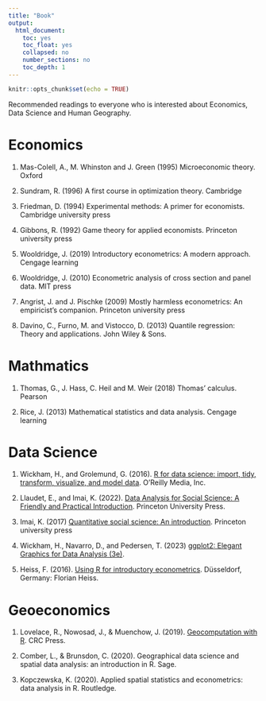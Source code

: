 ```yaml
---
title: "Book"
output:
  html_document:
    toc: yes
    toc_float: yes
    collapsed: no
    number_sections: no
    toc_depth: 1
---
```


```r
knitr::opts_chunk$set(echo = TRUE)
```
Recommended readings to everyone who is interested about Economics, Data Science and Human Geography.

# Economics

1. Mas-Colell, A., M. Whinston and J. Green (1995) Microeconomic theory. Oxford 

2. Sundram, R. (1996) A first course in optimization theory. Cambridge 

3. Friedman, D. (1994) Experimental methods: A primer for economists. Cambridge university press 

4. Gibbons, R. (1992) Game theory for applied economists. Princeton university press 

5. Wooldridge, J. (2019) Introductory econometrics: A modern approach. Cengage learning 

6. Wooldridge, J. (2010) Econometric analysis of cross section and panel data. MIT press 

7. Angrist, J. and J. Pischke (2009) Mostly harmless econometrics: An empiricist's companion. Princeton university press

8. Davino, C., Furno, M. and Vistocco, D. (2013) Quantile regression: Theory and applications. John Wiley & Sons.

# Mathmatics

1. Thomas, G., J. Hass, C. Heil and M. Weir (2018) Thomas' calculus. Pearson

2. Rice, J. (2013) Mathematical statistics and data analysis. Cengage learning

# Data Science

1. Wickham, H., and Grolemund, G. (2016). [R for data science: import, tidy, transform, visualize, and model data](https://r4ds.had.co.nz/index.html). O'Reilly Media, Inc.

2. Llaudet, E., and Imai, K. (2022). [Data Analysis for Social Science: A Friendly and Practical Introduction](https://press.princeton.edu/books/hardcover/9780691199429/data-analysis-for-social-science). Princeton University Press.

3. Imai, K. (2017) [Quantitative social science: An introduction](https://press.princeton.edu/books/paperback/9780691175461/quantitative-social-science). Princeton university press

4.  Wickham, H., Navarro, D., and Pedersen, T. (2023) [ggplot2: Elegant Graphics for Data Analysis (3e)](https://ggplot2-book.org/).

5. Heiss, F. (2016). [Using R for introductory econometrics](http://www.urfie.net/?fbclid=IwAR0Iax1Am67ZTTUmaCf_zE7ObMVrcAZ-2hEsuJMErMCyi3qvlQ4WC9wttbI). Düsseldorf, Germany: Florian Heiss.

# Geoeconomics

1. Lovelace, R., Nowosad, J., & Muenchow, J. (2019). [Geocomputation with R](https://r.geocompx.org/index.html). CRC Press.

2. Comber, L., & Brunsdon, C. (2020). Geographical data science and spatial data analysis: an introduction in R. Sage.

3. Kopczewska, K. (2020). Applied spatial statistics and econometrics: data analysis in R. Routledge.